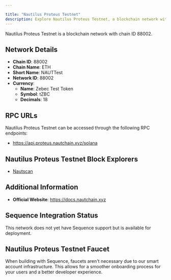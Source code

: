 ```yaml
---

title: "Nautilus Proteus Testnet"
description: Explore Nautilus Proteus Testnet, a blockchain network with chain ID 88002. Learn about its native currency, Zebec Test Token, and how to interact with the network.
---
```




Nautilus Proteus Testnet is a blockchain network with chain ID 88002.

## Network Details

- **Chain ID**: 88002
- **Chain Name**: ETH
- **Short Name**: NAUTTest
- **Network ID**: 88002
- **Currency**: 
  - **Name**: Zebec Test Token
  - **Symbol**: tZBC
  - **Decimals**: 18

## RPC URLs

Nautilus Proteus Testnet can be accessed through the following RPC endpoints:

- https://api.proteus.nautchain.xyz/solana

## Nautilus Proteus Testnet Block Explorers

- [Nautscan](https://proteus.nautscan.com)

## Additional Information

- **Official Website**: https://docs.nautchain.xyz

## Sequence Integration Status

This network does not yet have Sequence support but is available for deployment.

## Nautilus Proteus Testnet Faucet

When building with Sequence, faucets aren't necessary due to our smart account infrastructure. This allows for a smoother onboarding process for your users and a better developer experience.
